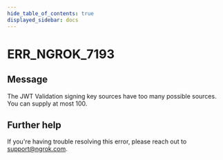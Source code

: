 ```yaml
---
hide_table_of_contents: true
displayed_sidebar: docs
---
```



# ERR_NGROK_7193

## Message

The JWT Validation signing key sources have too many possible sources. You can supply at most 100.

<ErrorDetails error="err_ngrok_7193" />

## Further help

If you're having trouble resolving this error, please reach out to [support@ngrok.com](mailto:support@ngrok.com?subject=Help%20with%20ERR_NGROK_7193).

